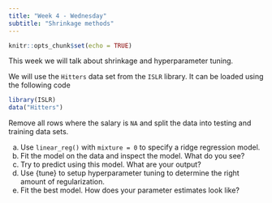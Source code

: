 ```yaml
---
title: "Week 4 - Wednesday"
subtitle: "Shrinkage methods"
---
```


```r
knitr::opts_chunk$set(echo = TRUE)
```

This week we will talk about shrinkage and hyperparameter tuning.

We will use the `Hitters` data set from the `ISLR` library. It can be loaded using the following code

```r
library(ISLR)
data("Hitters")
```

Remove all rows where the salary is `NA` and split the data into testing and training data sets.

a. Use `linear_reg()` with  `mixture = 0` to specify a ridge regression model.
b. Fit the model on the data and inspect the model. What do you see?
c. Try to predict using this model. What are your output?
d. Use {tune} to setup hyperparameter tuning to determine the right amount of regularization.
e. Fit the best model. How does your parameter estimates look like?
